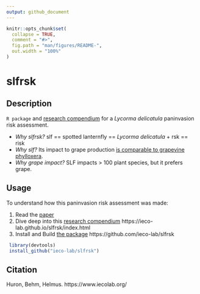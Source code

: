 ```yaml
---
output: github_document
---
```


<!-- README.md is generated from README.Rmd. Please edit that file -->

```r
knitr::opts_chunk$set(
  collapse = TRUE,
  comment = "#>",
  fig.path = "man/figures/README-",
  out.width = "100%"
)
```

# slfrsk

<!-- badges: start -->
<!-- badges: end -->


## Description

`R package` and [research compendium](https://ieco-lab.github.io/slfrsk/index.html) for a *Lycorma delicatula* paninvasion risk assessment. 

* *Why slfrsk?* slf == spotted lanternfly == *Lycorma delicatula* +  rsk == risk
* *Why slf?* Its impact to grape production [is comparable to grapevine phylloxera](https://en.wikipedia.org/wiki/Great_French_Wine_Blight).
* *Why grape impact?* SLF impacts > 100 plant species, but it prefers grape.


## Usage
To understand how this paninvasion risk assessment was made: 

1. Read the [paper](https://www.iecolab.org/publications/) 
2. Dive deep into this [research compendium](https://ieco-lab.github.io/slfrsk/index.html) https://ieco-lab.github.io/slfrsk/index.html
3. Install and Build [the package](https://github.com/ieco-lab/slfrsk) https://github.com/ieco-lab/slfrsk
```r
 library(devtools)
 install_github("ieco-lab/slfrsk")
```

## Citation

Huron, Behm, Helmus. https://www.iecolab.org/
